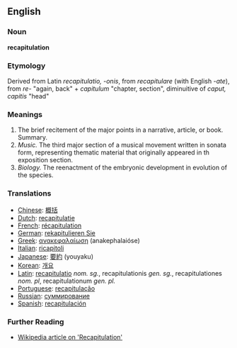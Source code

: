==English==

===Noun===
'''recapitulation'''

===Etymology===
Derived from Latin ''recapitulatio, -onis'', from ''recapitulare'' (with English ''-ate''), from ''re-'' "again, back" + ''capitulum'' "chapter, section", diminuitive of ''caput, capitis'' "head"

===Meanings===
#The brief recitement of the major points in a narrative, article, or book. Summary.
#''Music.'' The third major section of a musical movement written in sonata form, representing thematic material that originally appeared in th exposition section.
#''Biology.'' The reenactment of the embryonic development in evolution of the species.

===Translations===
*[[Chinese]]: [[概括]]
*[[Dutch]]: [[recapitulatie]]
*[[French]]: [[récapitulation]]
*[[German]]: [[rekapitulieren Sie]]
*[[Greek]]: [[ανακεφαλαίωση]] (anakephalaióse)
*[[Italian]]: [[ricapitoli]]
*[[Japanese]]: [[要約]] (youyaku)
*[[Korean]]: [[개요]]
*[[Latin]]: [[recapitulatio]] ''nom. sg.'', recapitulationis ''gen. sg.'', recapitulationes ''nom. pl'', recapitulationum ''gen. pl.''
*[[Portuguese]]: [[recapitulação]]
*[[Russian]]: [[суммирование]]
*[[Spanish]]: [[recapitulación]]

===Further Reading===
*[http://en.wikipedia.org/wiki/Recapitulation Wikipedia article on 'Recapitulation']